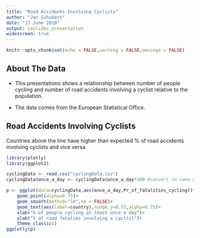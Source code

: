 ```yaml
---
title: "Road Accidents Involving Cyclists"
author: "Jan Schubert"
date: "17 June 2018"
output: ioslides_presentation
widescreen: true
---
```


```r
knitr::opts_chunk$set(echo = FALSE,warning = FALSE,message = FALSE)
```

## About The Data

- This presentations shows a relationship between number of people cycling and number of road accidents involving a cyclist relative to the population.

- The data comes from the European Statistical Office.

## Road Accidents Involving Cyclists 
Countries above the line have higher than expected % of road accidents involving cyclists and vice versa

```r
library(plotly)
library(ggplot2)

cyclingData <- read.csv("cyclingData.csv")
cyclingData$once_a_day <- cyclingData$once_a_day*100 #convert to same units

p <- ggplot(data=cyclingData,aes(once_a_day,Pr_of_fatalities_cycling))+
    geom_point(alpha=0.75)+
    geom_smooth(method="lm",se = FALSE)+
    geom_text(aes(label=country),nudge_y=0.75,alpha=0.75)+
    xlab("% of people cycling at least once a day")+
    ylab("% of road fatalies involving a cyclist")+
    theme_classic()
ggplotly(p)
```